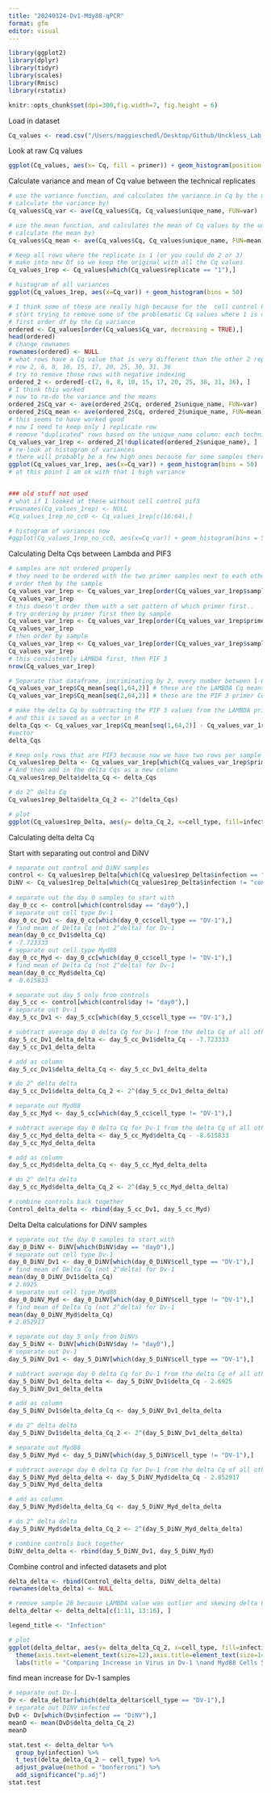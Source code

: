 ```yaml
---
title: "20240324-Dv1-Mdy88-qPCR"
format: gfm
editor: visual
---
```


```r
library(ggplot2)
library(dplyr)
library(tidyr)
library(scales)
library(Rmisc)
library(rstatix)
```

```r
knitr::opts_chunk$set(dpi=300,fig.width=7, fig.height = 6)
```


Load in dataset

```r
Cq_values <- read.csv("/Users/maggieschedl/Desktop/Github/Unckless_Lab_Resources/qPCR_analysis/20240324-Dv1-Myd88-qPCR/20240324-myd88-Dv1-qPCR.csv")
```

Look at raw Cq values

```r
ggplot(Cq_values, aes(x= Cq, fill = primer)) + geom_histogram(position = "dodge") + facet_grid(~cell_type ~day) 
```

Calculate variance and mean of Cq value between the technical replicates

```r
# use the variance function, and calculates the variance in Cq by the unique.name (each sample/primer has 3 Cq values to 
# calculate the variance by)
Cq_values$Cq_var <- ave(Cq_values$Cq, Cq_values$unique_name, FUN=var)

# use the mean function, and calculates the mean of Cq values by the unique.name (each sample/primer has 3 Cq values to 
# calculate the mean by)
Cq_values$Cq_mean <- ave(Cq_values$Cq, Cq_values$unique_name, FUN=mean)

# Keep all rows where the replicate is 1 (or you could do 2 or 3)
# make into new Df so we keep the original with all the Cq values
Cq_values_1rep <- Cq_values[which(Cq_values$replicate == "1"),]

# histogram of all variances
ggplot(Cq_values_1rep, aes(x=Cq_var)) + geom_histogram(bins = 50)

# I think some of these are really high because for the  cell control PIF3 some are 40 and some are 35, which will really mess this up 
# start trying to remove some of the problematic Cq values where 1 is different than the other two 
# first order df by the Cq variance 
ordered <- Cq_values[order(Cq_values$Cq_var, decreasing = TRUE),]
head(ordered)
# change rownames
rownames(ordered) <- NULL
# what rows have a Cq value that is very different than the other 2 replicates 
# row 2, 6, 8, 10, 15, 17, 20, 25, 30, 31, 36
# try to remove those rows with negative indexing 
ordered_2 <- ordered[-c(2, 6, 8, 10, 15, 17, 20, 25, 30, 31, 36), ]
# I think this worked 
# now to re-do the variance and the means 
ordered_2$Cq_var <- ave(ordered_2$Cq, ordered_2$unique_name, FUN=var)
ordered_2$Cq_mean <- ave(ordered_2$Cq, ordered_2$unique_name, FUN=mean)
# this seems to have worked good 
# now I need to keep only 1 replicate row 
# remove "duplicated" rows based on the unique_name column: each technical replicate should have the same unique_name
Cq_values_var_1rep <- ordered_2[!duplicated(ordered_2$unique_name), ]
# re-look at histogram of variances
# there will probably be a few high ones because for some samples there was not an obvious 1 Cq value different than the others 
ggplot(Cq_values_var_1rep, aes(x=Cq_var)) + geom_histogram(bins = 50)
# at this point I am ok with that 1 high variance 


### old stuff not used 
# what if I looked at these without cell control pif3 
#rownames(Cq_values_1rep) <- NULL
#Cq_values_1rep_no_cc0 <- Cq_values_1rep[c(16:64),]

# histogram of variances now 
#ggplot(Cq_values_1rep_no_cc0, aes(x=Cq_var)) + geom_histogram(bins = 50)
```

Calculating Delta Cqs between Lambda and PIF3

```r
# samples are not ordered properly
# they need to be ordered with the two primer samples next to each other for each sample 
# order them by the sample
Cq_values_var_1rep <- Cq_values_var_1rep[order(Cq_values_var_1rep$sample),]
Cq_values_var_1rep
# this doesn't order them with a set pattern of which primer first.. 
# try ordering by primer first then by sample 
Cq_values_var_1rep <- Cq_values_var_1rep[order(Cq_values_var_1rep$primer),]
Cq_values_var_1rep
# then order by sample 
Cq_values_var_1rep <- Cq_values_var_1rep[order(Cq_values_var_1rep$sample),]
Cq_values_var_1rep
# this consistently LAMBDA first, then PIF 3 
nrow(Cq_values_var_1rep)

# Separate that dataframe, incriminating by 2, every number between 1-64 (number of rows in dataframe)
Cq_values_var_1rep$Cq_mean[seq(1,64,2)] # these are the LAMBDA Cq means 
Cq_values_var_1rep$Cq_mean[seq(2,64,2)] # these are the PIF 3 primer Cq means 

# make the delta Cq by subtracting the PIF 3 values from the LAMBDA primer values
# and this is saved as a vector in R 
delta_Cqs <- Cq_values_var_1rep$Cq_mean[seq(1,64,2)] - Cq_values_var_1rep$Cq_mean[seq(2,64,2)]
#vector
delta_Cqs

# Keep only rows that are PIF3 because now we have two rows per sample
Cq_values1rep_Delta <- Cq_values_var_1rep[which(Cq_values_var_1rep$primer == "PIF 3"),]
# And then add in the delta Cqs as a new column
Cq_values1rep_Delta$delta_Cq <- delta_Cqs

# do 2^ delta Cq
Cq_values1rep_Delta$delta_Cq_2 <- 2^(delta_Cqs)

# plot 
ggplot(Cq_values1rep_Delta, aes(y= delta_Cq_2, x=cell_type, fill=infection)) + geom_boxplot()  + theme_linedraw()  + facet_grid(~day)  + scale_y_continuous(trans='log10', breaks=trans_breaks('log10', function(x) 10^x), labels=trans_format('log10', math_format(10^.x)))

```

Calculating delta delta Cq

Start with separating out control and DiNV

```r
# separate out control and DiNV samples 
control <- Cq_values1rep_Delta[which(Cq_values1rep_Delta$infection == "control"),]
DiNV <- Cq_values1rep_Delta[which(Cq_values1rep_Delta$infection != "control"),]
 
# separate out the day 0 samples to start with 
day_0_cc <- control[which(control$day == "day0"),]
# separate out cell type Dv-1 
day_0_cc_Dv1 <- day_0_cc[which(day_0_cc$cell_type == "DV-1"),]
# find mean of Delta Cq (not 2^delta) for Dv-1
mean(day_0_cc_Dv1$delta_Cq)
# -7.723333
# separate out cell type Myd88 
day_0_cc_Myd <- day_0_cc[which(day_0_cc$cell_type != "DV-1"),]
# find mean of Delta Cq (not 2^delta) for Dv-1
mean(day_0_cc_Myd$delta_Cq)
# -8.615833

# separate out day 5 only from controls 
day_5_cc <- control[which(control$day != "day0"),]
# separate out Dv-1
day_5_cc_Dv1 <- day_5_cc[which(day_5_cc$cell_type == "DV-1"),]

# subtract average day 0 delta Cq for Dv-1 from the delta Cq of all others 
day_5_cc_Dv1_delta_delta <- day_5_cc_Dv1$delta_Cq - -7.723333
day_5_cc_Dv1_delta_delta

# add as column 
day_5_cc_Dv1$delta_delta_Cq <- day_5_cc_Dv1_delta_delta

# do 2^ delta delta 
day_5_cc_Dv1$delta_delta_Cq_2 <- 2^(day_5_cc_Dv1_delta_delta)

# separate out Myd88
day_5_cc_Myd <- day_5_cc[which(day_5_cc$cell_type != "DV-1"),]

# subtract average day 0 delta Cq for Dv-1 from the delta Cq of all others 
day_5_cc_Myd_delta_delta <- day_5_cc_Myd$delta_Cq - -8.615833
day_5_cc_Myd_delta_delta

# add as column 
day_5_cc_Myd$delta_delta_Cq <- day_5_cc_Myd_delta_delta

# do 2^ delta delta 
day_5_cc_Myd$delta_delta_Cq_2 <- 2^(day_5_cc_Myd_delta_delta)

# combine controls back together  
Control_delta_delta <- rbind(day_5_cc_Dv1, day_5_cc_Myd)
```

Delta Delta calculations for DiNV samples

```r
 
# separate out the day 0 samples to start with 
day_0_DiNV <- DiNV[which(DiNV$day == "day0"),]
# separate out cell type Dv-1 
day_0_DiNV_Dv1 <- day_0_DiNV[which(day_0_DiNV$cell_type == "DV-1"),]
# find mean of Delta Cq (not 2^delta) for Dv-1
mean(day_0_DiNV_Dv1$delta_Cq)
# 2.6925
# separate out cell type Myd88 
day_0_DiNV_Myd <- day_0_DiNV[which(day_0_DiNV$cell_type != "DV-1"),]
# find mean of Delta Cq (not 2^delta) for Dv-1
mean(day_0_DiNV_Myd$delta_Cq)
# 2.852917

# separate out day 5 only from DiNVs
day_5_DiNV <- DiNV[which(DiNV$day != "day0"),]
# separate out Dv-1
day_5_DiNV_Dv1 <- day_5_DiNV[which(day_5_DiNV$cell_type == "DV-1"),]

# subtract average day 0 delta Cq for Dv-1 from the delta Cq of all others 
day_5_DiNV_Dv1_delta_delta <- day_5_DiNV_Dv1$delta_Cq - 2.6925
day_5_DiNV_Dv1_delta_delta

# add as column 
day_5_DiNV_Dv1$delta_delta_Cq <- day_5_DiNV_Dv1_delta_delta

# do 2^ delta delta 
day_5_DiNV_Dv1$delta_delta_Cq_2 <- 2^(day_5_DiNV_Dv1_delta_delta)

# separate out Myd88
day_5_DiNV_Myd <- day_5_DiNV[which(day_5_DiNV$cell_type != "DV-1"),]

# subtract average day 0 delta Cq for Dv-1 from the delta Cq of all others 
day_5_DiNV_Myd_delta_delta <- day_5_DiNV_Myd$delta_Cq - 2.852917
day_5_DiNV_Myd_delta_delta

# add as column 
day_5_DiNV_Myd$delta_delta_Cq <- day_5_DiNV_Myd_delta_delta

# do 2^ delta delta 
day_5_DiNV_Myd$delta_delta_Cq_2 <- 2^(day_5_DiNV_Myd_delta_delta)

# combine controls back together  
DiNV_delta_delta <- rbind(day_5_DiNV_Dv1, day_5_DiNV_Myd)
```

Combine control and infected datasets and plot

```r

delta_delta <- rbind(Control_delta_delta, DiNV_delta_delta)
rownames(delta_delta) <- NULL

# remove sample 28 because LAMBDA value was outlier and skewing delta Cq 
delta_deltar <- delta_delta[c(1:11, 13:16), ]

legend_title <- "Infection"

# plot 
ggplot(delta_deltar, aes(y= delta_delta_Cq_2, x=cell_type, fill=infection)) + geom_boxplot()  + theme_light()  + scale_fill_manual(legend_title, values=c("#C994C7", "#CE1256"), labels= c("Cell culture medium", "DiNV")) + geom_dotplot(binaxis='y', stackdir='center', dotsize=0.75, position=position_dodge(0.8)) + scale_x_discrete(labels=c("DV-1" = "Dv-1", "Myd88" = "Myd88"))+ 
  theme(axis.text=element_text(size=12),axis.title=element_text(size=14), legend.text=element_text(size=12), legend.title=element_text(size=14), legend.position = "bottom") +
  labs(title = "Comparing Increase in Virus in Dv-1 \nand Myd88 Cells 5 Days Post Innoculation",y = "Relative DiNV Genome Increase", x = "Cell Line")
```

find mean increase for Dv-1 samples
```r
# separate out Dv-1
Dv <- delta_deltar[which(delta_deltar$cell_type == "DV-1"),]
# separate out DiNV infected 
DvD <- Dv[which(Dv$infection == "DiNV"),]
meanD <- mean(DvD$delta_delta_Cq_2)
meanD
```



```r
stat.test <- delta_deltar %>%
  group_by(infection) %>%
  t_test(delta_delta_Cq_2 ~ cell_type) %>%
  adjust_pvalue(method = "bonferroni") %>%
  add_significance("p.adj")
stat.test
```


